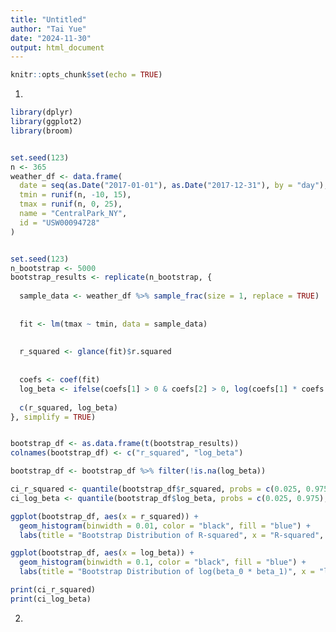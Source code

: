 ```yaml
---
title: "Untitled"
author: "Tai Yue"
date: "2024-11-30"
output: html_document
---
```


```r
knitr::opts_chunk$set(echo = TRUE)
```

1.




```r


library(dplyr)
library(ggplot2)
library(broom)


set.seed(123) 
n <- 365 
weather_df <- data.frame(
  date = seq(as.Date("2017-01-01"), as.Date("2017-12-31"), by = "day"),
  tmin = runif(n, -10, 15),  
  tmax = runif(n, 0, 25),  
  name = "CentralPark_NY",
  id = "USW00094728"
)


set.seed(123) 
n_bootstrap <- 5000
bootstrap_results <- replicate(n_bootstrap, {
  
  sample_data <- weather_df %>% sample_frac(size = 1, replace = TRUE)
  
  
  fit <- lm(tmax ~ tmin, data = sample_data)
  
  
  r_squared <- glance(fit)$r.squared
  
  
  coefs <- coef(fit)
  log_beta <- ifelse(coefs[1] > 0 & coefs[2] > 0, log(coefs[1] * coefs[2]), NA)
  
  c(r_squared, log_beta)
}, simplify = TRUE)


bootstrap_df <- as.data.frame(t(bootstrap_results))
colnames(bootstrap_df) <- c("r_squared", "log_beta")

bootstrap_df <- bootstrap_df %>% filter(!is.na(log_beta))

ci_r_squared <- quantile(bootstrap_df$r_squared, probs = c(0.025, 0.975), na.rm = TRUE)
ci_log_beta <- quantile(bootstrap_df$log_beta, probs = c(0.025, 0.975), na.rm = TRUE)

ggplot(bootstrap_df, aes(x = r_squared)) +
  geom_histogram(binwidth = 0.01, color = "black", fill = "blue") +
  labs(title = "Bootstrap Distribution of R-squared", x = "R-squared", y = "Frequency")

ggplot(bootstrap_df, aes(x = log_beta)) +
  geom_histogram(binwidth = 0.1, color = "black", fill = "blue") +
  labs(title = "Bootstrap Distribution of log(beta_0 * beta_1)", x = "log(beta_0 * beta_1)", y = "Frequency")

print(ci_r_squared)
print(ci_log_beta)


```
2.
```r

```

